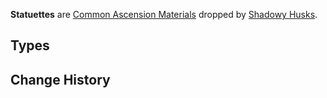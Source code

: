 {{Terminology Infobox
|image        = <gallery>
Item Gloomy Statuette.png|Gloomy
Item Dark Statuette.png|Dark
Item Deathly Statuette.png|Deathly
</gallery>
|type         = Item Groups
|type2        = Common Ascension Materials
|source1      = [[Shadowy Husks]]
}}
'''Statuettes''' are [[Common Ascension Materials]] dropped by [[Shadowy Husks]].

==Types==
{{Material Quality
|2=Gloomy Statuette
|3=Dark Statuette
|4=Deathly Statuette
}}

==Change History==
{{Change History|2.6}}
[[Category:Statuettes| ]]